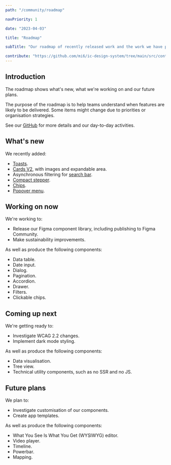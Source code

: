 ```yaml
---
path: "/community/roadmap"

navPriority: 1

date: "2023-04-03"

title: "Roadmap"

subTitle: "Our roadmap of recently released work and the work we have planned."

contribute: "https://github.com/mi6/ic-design-system/tree/main/src/content/structured/community/roadmap.mdx"
---
```


## Introduction

The roadmap shows what's new, what we're working on and our future plans.

The purpose of the roadmap is to help teams understand when features are likely to be delivered. Some items might change due to priorities or organisation strategies.

See our [GitHub](https://github.com/orgs/mi6/projects/2/views/1) for more details and our day-to-day activities.

## What's new

We recently added:

- [Toasts](/components/toasts).
- [Cards V2](/components/cards), with images and expandable area.
- Asynchronous filtering for [search bar](/components/search-bar).
- [Compact stepper](/components/stepper).
- [Chips](/components/chips).
- [Popover menu](/components/popover-menu).

## Working on now

We're working to:

- Release our Figma component library, including publishing to Figma Community.
- Make sustainability improvements.

As well as produce the following components:

- Data table.
- Date input.
- Dialog.
- Pagination.
- Accordion.
- Drawer.
- Filters.
- Clickable chips.

## Coming up next

We're getting ready to:

- Investigate WCAG 2.2 changes.
- Implement dark mode styling.

As well as produce the following components:

- Data visualisation.
- Tree view.
- Technical utility components, such as no SSR and no JS.

## Future plans

We plan to:

- Investigate customisation of our components.
- Create app templates.

As well as produce the following components:

- What You See Is What You Get (WYSIWYG) editor.
- Video player.
- Timeline.
- Powerbar.
- Mapping.
